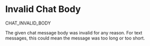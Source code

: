 # Invalid Chat Body

<Summary>CHAT_INVALID_BODY</Summary>

The given chat message body was invalid for any reason. For text messages, this could mean the message was
too long or too short.
